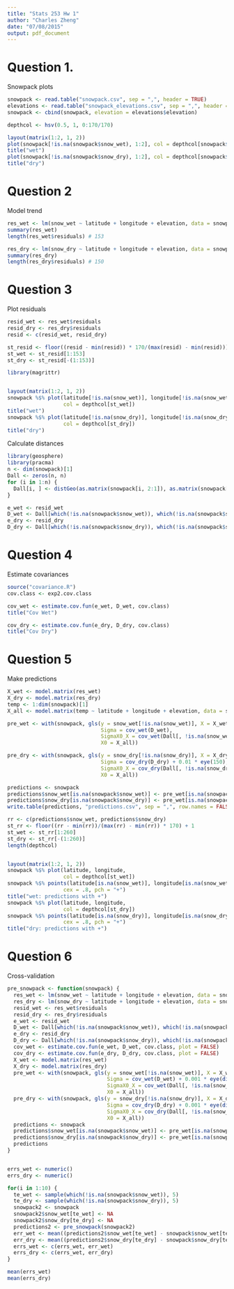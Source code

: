 ```yaml
---
title: "Stats 253 Hw 1"
author: "Charles Zheng"
date: "07/08/2015"
output: pdf_document
---
```


# Question 1.

Snowpack plots

```r
snowpack <- read.table("snowpack.csv", sep = ",", header = TRUE)
elevations <- read.table("snowpack_elevations.csv", sep = ",", header = TRUE)
snowpack <- cbind(snowpack, elevation = elevations$elevation)

depthcol <- hsv(0.5, 1, 0:170/170)

layout(matrix(1:2, 1, 2))
plot(snowpack[!is.na(snowpack$snow_wet), 1:2], col = depthcol[snowpack$snow_wet + 1])
title("wet")
plot(snowpack[!is.na(snowpack$snow_dry), 1:2], col = depthcol[snowpack$snow_dry + 1])
title("dry")
```

# Question 2

Model trend

```r
res_wet <- lm(snow_wet ~ latitude + longitude + elevation, data = snowpack)
summary(res_wet)
length(res_wet$residuals) # 153

res_dry <- lm(snow_dry ~ latitude + longitude + elevation, data = snowpack)
summary(res_dry)
length(res_dry$residuals) # 150
```

# Question 3

Plot residuals

```r
resid_wet <- res_wet$residuals
resid_dry <- res_dry$residuals
resid <- c(resid_wet, resid_dry)

st_resid <- floor((resid - min(resid)) * 170/(max(resid) - min(resid))) + 1
st_wet <- st_resid[1:153]
st_dry <- st_resid[-(1:153)]

library(magrittr)


layout(matrix(1:2, 1, 2))
snowpack %$% plot(latitude[!is.na(snow_wet)], longitude[!is.na(snow_wet)],
                  col = depthcol[st_wet])
title("wet")
snowpack %$% plot(latitude[!is.na(snow_dry)], longitude[!is.na(snow_dry)],
                  col = depthcol[st_dry])
title("dry")
```

Calculate distances

```r
library(geosphere)
library(pracma)
n <- dim(snowpack)[1]
Dall <- zeros(n, n)
for (i in 1:n) {
  Dall[i, ] <- distGeo(as.matrix(snowpack[i, 2:1]), as.matrix(snowpack[, 2:1]))/1e5
}

e_wet <- resid_wet
D_wet <- Dall[which(!is.na(snowpack$snow_wet)), which(!is.na(snowpack$snow_wet))]
e_dry <- resid_dry
D_dry <- Dall[which(!is.na(snowpack$snow_dry)), which(!is.na(snowpack$snow_dry))]
```

# Question 4

Estimate covariances

```r
source("covariance.R")
cov.class <- exp2.cov.class

cov_wet <- estimate.cov.fun(e_wet, D_wet, cov.class)
title("Cov Wet")

cov_dry <- estimate.cov.fun(e_dry, D_dry, cov.class)
title("Cov Dry")
```

# Question 5

Make predictions

```r
X_wet <- model.matrix(res_wet)
X_dry <- model.matrix(res_dry)
temp <- 1:dim(snowpack)[1]
X_all <- model.matrix(temp ~ latitude + longitude + elevation, data = snowpack)

pre_wet <- with(snowpack, gls(y = snow_wet[!is.na(snow_wet)], X = X_wet, 
                              Sigma = cov_wet(D_wet),
                              SigmaX0_X = cov_wet(Dall[, !is.na(snow_wet)]),
                              X0 = X_all))

pre_dry <- with(snowpack, gls(y = snow_dry[!is.na(snow_dry)], X = X_dry, 
                              Sigma = cov_dry(D_dry) + 0.01 * eye(150),
                              SigmaX0_X = cov_dry(Dall[, !is.na(snow_dry)]),
                              X0 = X_all))

predictions <- snowpack
predictions$snow_wet[is.na(snowpack$snow_wet)] <- pre_wet[is.na(snowpack$snow_wet)]
predictions$snow_dry[is.na(snowpack$snow_dry)] <- pre_wet[is.na(snowpack$snow_dry)]
write.table(predictions, "predictions.csv", sep = ",", row.names = FALSE)

rr <- c(predictions$snow_wet, predictions$snow_dry)
st_rr <- floor((rr - min(rr))/(max(rr) - min(rr)) * 170) + 1
st_wet <- st_rr[1:260]
st_dry <- st_rr[-(1:260)]
length(depthcol)


layout(matrix(1:2, 1, 2))
snowpack %$% plot(latitude, longitude,
                  col = depthcol[st_wet])
snowpack %$% points(latitude[is.na(snow_wet)], longitude[is.na(snow_wet)],
                  cex = .8, pch = "+")
title("wet: predictions with +")
snowpack %$% plot(latitude, longitude,
                  col = depthcol[st_dry])
snowpack %$% points(latitude[is.na(snow_dry)], longitude[is.na(snow_dry)],
                  cex = .8, pch = "+")
title("dry: predictions with +")
```

# Question 6

Cross-validation

```r
pre_snowpack <- function(snowpack) {
  res_wet <- lm(snow_wet ~ latitude + longitude + elevation, data = snowpack)  
  res_dry <- lm(snow_dry ~ latitude + longitude + elevation, data = snowpack)
  resid_wet <- res_wet$residuals
  resid_dry <- res_dry$residuals
  e_wet <- resid_wet
  D_wet <- Dall[which(!is.na(snowpack$snow_wet)), which(!is.na(snowpack$snow_wet))]
  e_dry <- resid_dry
  D_dry <- Dall[which(!is.na(snowpack$snow_dry)), which(!is.na(snowpack$snow_dry))]
  cov_wet <- estimate.cov.fun(e_wet, D_wet, cov.class, plot = FALSE)
  cov_dry <- estimate.cov.fun(e_dry, D_dry, cov.class, plot = FALSE)
  X_wet <- model.matrix(res_wet)
  X_dry <- model.matrix(res_dry)
  pre_wet <- with(snowpack, gls(y = snow_wet[!is.na(snow_wet)], X = X_wet, 
                                Sigma = cov_wet(D_wet) + 0.001 * eye(dim(D_wet)[1]),
                                SigmaX0_X = cov_wet(Dall[, !is.na(snow_wet)]),
                                X0 = X_all))
  pre_dry <- with(snowpack, gls(y = snow_dry[!is.na(snow_dry)], X = X_dry, 
                                Sigma = cov_dry(D_dry) + 0.001 * eye(dim(D_dry)[1]),
                                SigmaX0_X = cov_dry(Dall[, !is.na(snow_dry)]),
                                X0 = X_all))
  predictions <- snowpack
  predictions$snow_wet[is.na(snowpack$snow_wet)] <- pre_wet[is.na(snowpack$snow_wet)]
  predictions$snow_dry[is.na(snowpack$snow_dry)] <- pre_wet[is.na(snowpack$snow_dry)]
  predictions
}


errs_wet <- numeric()
errs_dry <- numeric()

for(i in 1:10) {
  te_wet <- sample(which(!is.na(snowpack$snow_wet)), 5)
  te_dry <- sample(which(!is.na(snowpack$snow_dry)), 5)
  snowpack2 <- snowpack
  snowpack2$snow_wet[te_wet] <- NA
  snowpack2$snow_dry[te_dry] <- NA
  predictions2 <- pre_snowpack(snowpack2)
  err_wet <- mean((predictions2$snow_wet[te_wet] - snowpack$snow_wet[te_wet])^2)
  err_dry <- mean((predictions2$snow_dry[te_dry] - snowpack$snow_dry[te_dry])^2)
  errs_wet <- c(errs_wet, err_wet)
  errs_dry <- c(errs_wet, err_dry)
}

mean(errs_wet)
mean(errs_dry)
```

